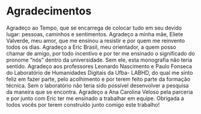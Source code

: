 # Agradecimentos {.unnumbered}

Agradeço ao Tempo, que se encarrega de colocar tudo em seu devido lugar: pessoas, caminhos e sentimentos. Agradeço a minha mãe, Eliete Valverde, meu amor, que me ensinou a resistir e por quem me reinvento todos os dias. Agradeço a Eric Brasil, meu orientador, a quem posso chamar de amigo, por todo incentivo e por ter me ensinado o significado do pronome “nós” dentro da universidade. Sem ele, esta monografia não teria sentido. Agradeço aos professores Leonardo Nascimento e Paulo Fonseca do Laboratório de Humanidades Digitais da Ufba- LABHD, do qual me sinto feliz em fazer parte, pelo acolhimento e por terem feito parte da formação técnica. Sem o laboratório não teria sido possível desenvolver a pesquisa da maneira que se encontra. Agradeço a Ana Carolina Veloso pela parceria e por junto com Eric ter me ensinado a trabalhar em equipe. Obrigada a todos vocês por terem construído junto comigo este trabalho!
